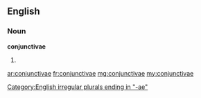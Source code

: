 {{also|conjunctivæ}}
==English==

===Noun===
'''conjunctivae'''

# {{irregular plural of|conjunctiva}}

[[Category:English irregular plurals ending in "-ae"]]

[[ar:conjunctivae]]
[[fr:conjunctivae]]
[[mg:conjunctivae]]
[[my:conjunctivae]]